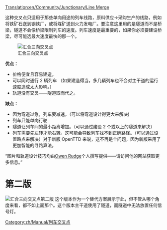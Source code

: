 [[Translation:en/Community/Junctionary/Line Merge]]
{{zh/Manual/Junctions/导航菜单}}

这种交叉点只适用于那些单向用途的列车线路，原料供应->采购生产的线路，例如将铁矿石送到钢铁厂，或将煤矿送到火力发电厂。要注意这里用的是隧道而不是桥梁，隧道不会像桥梁限制列车的速度。列车速度是最重要的，如果你必须要建设桥梁，尽可能选最大速度最快的那一个。

[[File:en/Community/Junctionary/3way trackmerge.png|none|frame|汇合三向交叉点]]

'''优点：'''

*价格便宜且容易建造。
*可以同时通行 2 辆列车 （如果建造得当，多几辆列车也不会对主干道的运行速度造成太大影响。）
*轨道没有交叉——隧道取而代之。

'''缺点：'''

*因为弯道过急，列车要减速。（可以将弯道设计得更大来解决)
*列车只能单向行驶
*隧道让列车间的最小距离增加。（可以通过建设 2 个或以上的隧道来解决）
*列车需要先左转才能右转。这可能会导致列车找不到正确路径。（可以通过设置路点来解决）对于新版 OpenTTD 来说，这不再是个问题，因为新版采用了更加智能的寻路算法。


“图片和轨道设计技巧均由[http://www.owenrudge.net/TT/ Owen Rudge]个人撰写提供——请访问他的网站获取更多信息。”

=第二版=
[[File:en/Community/Junctionary/3way trackmerge2.png|none|frame|汇合三向交叉点第二版]]
这个版本作为一个替代方案展示于此，但不管从哪个角度来看，都不如上面那个。这个版本主干道使用了隧道，而隧道中无法放置任何信号灯。

[[Category:zh/Manual/列车交叉点]]
